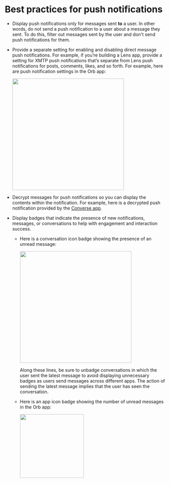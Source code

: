 # Best practices for push notifications

- Display push notifications only for messages sent **to** a user. In other words, do not send a push notification to a user about a message they sent. To do this, filter out messages sent by the user and don't send push notifications for them.

- Provide a separate setting for enabling and disabling direct message push notifications. For example, if you’re building a Lens app, provide a setting for XMTP push notifications that’s separate from Lens push notifications for posts, comments, likes, and so forth. For example, here are push notification settings in the Orb app:

  <div>
  <img src="https://raw.githubusercontent.com/xmtp/docs-xmtp-org/main/docs/pages/img/push-notif-settings.png" width="350px" />
  </div>

- Decrypt messages for push notifications so you can display the contents within the notification. For example, here is a decrypted push notification provided by the [Converse app](https://getconverse.app/).

- Display badges that indicate the presence of new notifications, messages, or conversations to help with engagement and interaction success.

  - Here is a conversation icon badge showing the presence of an unread message:

    <div>
    <img src="https://raw.githubusercontent.com/xmtp/docs-xmtp-org/main/docs/pages/img/unread-badge.png" width="350px" />
    </div>

    Along these lines, be sure to unbadge conversations in which the user sent the latest message to avoid displaying unnecessary badges as users send messages across different apps. The action of sending the latest message implies that the user has seen the conversation.

  - Here is an app icon badge showing the number of unread messages in the Orb app:

    <div>
    <img src="https://raw.githubusercontent.com/xmtp/docs-xmtp-org/main/docs/pages/img/badging-orb.jpg" width="200px"/>
    </div>
